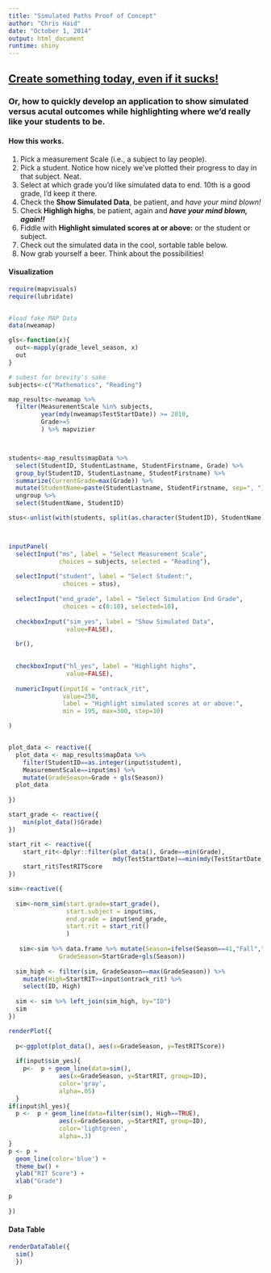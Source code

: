 ```yaml
---
title: "Simulated Paths Proof of Concept"
author: "Chris Haid"
date: "October 1, 2014"
output: html_document
runtime: shiny
---
```


## [Create something today, even if it sucks!](http://themakeryproject.com/wp-content/uploads/2013/05/witandwhistlefathersday_mothersday_cards_2013_6.jpg)
### Or, how to quickly develop an application to show simulated versus acutal outcomes while highlighting where we'd really like your students to be.

#### How this works.

1. Pick a measurement Scale (i.e., a subject to lay people).
2. Pick a student.  Notice how nicely we've plotted their progress to day in that subject.  Neat.
3. Select at which grade you'd like simulated data to end.  10th is a good grade, I'd keep it there.
4. Check the __Show Simulated Data__, be patient,  and _have your mind blown!_
5. Check __Highligh highs__, be patient, again and *__have your mind blown, again!!__*
6. Fiddle with __Highlight simulated scores at or above:__ or the student or subject.
7. Check out the simulated data in the cool, sortable table below.
8. Now grab yourself a beer.  Think about the possibilities!

#### Visualization
```r
require(mapvisuals)
require(lubridate)


#load fake MAP Data
data(nweamap)

gls<-function(x){
  out<-mapply(grade_level_season, x)
  out
}

# subest for brevity's sake
subjects<-c("Mathematics", "Reading")

map_results<-nweamap %>% 
  filter(MeasurementScale %in% subjects, 
         year(mdy(nweamap$TestStartDate)) >= 2010,
         Grade>=5
         ) %>% mapvizier



students<-map_results$mapData %>% 
  select(StudentID, StudentLastname, StudentFirstname, Grade) %>%
  group_by(StudentID, StudentLastname, StudentFirstname) %>%
  summarize(CurrentGrade=max(Grade)) %>% 
  mutate(StudentName=paste(StudentLastname, StudentFirstname, sep=", ")) %>%
  ungroup %>%
  select(StudentName, StudentID)

stus<-unlist(with(students, split(as.character(StudentID), StudentName)))



inputPanel(
  selectInput("ms", label = "Select Measurement Scale",
              choices = subjects, selected = "Reading"),
  
  selectInput("student", label = "Select Student:",
               choices = stus),
  
  selectInput("end_grade", label = "Select Simulation End Grade",
               choices = c(8:10), selected=10),
  
  checkboxInput("sim_yes", label = "Show Simulated Data",
                value=FALSE),
  
  br(),

      
  checkboxInput("hl_yes", label = "Highlight highs",
                value=FALSE),
  
  numericInput(inputId = "ontrack_rit", 
               value=250,
               label = "Highlight simulated scores at or above:",
               min = 195, max=300, step=10)

)


plot_data <- reactive({
  plot_data <- map_results$mapData %>% 
    filter(StudentID==as.integer(input$student), 
    MeasurementScale==input$ms) %>%
    mutate(GradeSeason=Grade + gls(Season))
  plot_data
  
})

start_grade <- reactive({
    min(plot_data()$Grade)
})

start_rit <- reactive({
    start_rit<-dplyr::filter(plot_data(), Grade==min(Grade), 
                             mdy(TestStartDate)==min(mdy(TestStartDate)))
    start_rit$TestRITScore
})

sim<-reactive({
  
  sim<-norm_sim(start.grade=start_grade(), 
                start.subject = input$ms,
                end.grade = input$end_grade,
                start.rit = start_rit()
                )
  
   sim<-sim %>% data.frame %>% mutate(Season=ifelse(Season==41,"Fall","Winter"),
              GradeSeason=StartGrade+gls(Season))
  
  sim_high <- filter(sim, GradeSeason==max(GradeSeason)) %>% 
    mutate(High=StartRIT>=input$ontrack_rit) %>%
    select(ID, High)
  
  sim <- sim %>% left_join(sim_high, by="ID")
  sim
})

renderPlot({
  
  p<-ggplot(plot_data(), aes(x=GradeSeason, y=TestRITScore))
  
  if(input$sim_yes){
    p<-  p + geom_line(data=sim(), 
              aes(x=GradeSeason, y=StartRIT, group=ID), 
              color='gray',
              alpha=.05) 
  } 
if(input$hl_yes){
  p <-  p + geom_line(data=filter(sim(), High==TRUE), 
              aes(x=GradeSeason, y=StartRIT, group=ID), 
              color='lightgreen',
              alpha=.3) 
}  
p <- p +
  geom_line(color='blue') +
  theme_bw() + 
  ylab("RIT Score") +
  xlab("Grade") 
  
p
    
})

```
#### Data Table
```r
renderDataTable({
  sim()
  })

```




